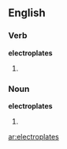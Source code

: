 ==English==
===Verb===
'''electroplates'''
#{{third-person singular of|electroplate}}

===Noun===
'''electroplates'''
#{{plural of|electroplate}}

[[ar:electroplates]]